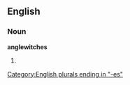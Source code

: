==English==

===Noun===
'''anglewitches'''

# {{obsolete}} {{plural of|[[anglewitch]]}}

[[Category:English plurals ending in "-es"]]